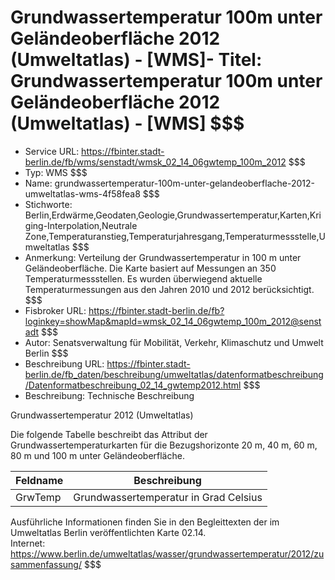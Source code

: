 # Grundwassertemperatur 100m unter Geländeoberfläche 2012 (Umweltatlas) - [WMS]- Titel: Grundwassertemperatur 100m unter Geländeoberfläche 2012 (Umweltatlas) - [WMS] $$$
- Service URL: https://fbinter.stadt-berlin.de/fb/wms/senstadt/wmsk_02_14_06gwtemp_100m_2012 $$$
- Typ: WMS $$$
- Name: grundwassertemperatur-100m-unter-gelandeoberflache-2012-umweltatlas-wms-4f58fea8 $$$
- Stichworte: Berlin,Erdwärme,Geodaten,Geologie,Grundwassertemperatur,Karten,Kriging-Interpolation,Neutrale Zone,Temperaturanstieg,Temperaturjahresgang,Temperaturmessstelle,Umweltatlas $$$
- Anmerkung: Verteilung der Grundwassertemperatur in 100 m unter Geländeoberfläche. Die Karte basiert auf Messungen an 350 Temperaturmessstellen. Es wurden überwiegend aktuelle Temperaturmessungen aus den Jahren 2010 und 2012 berücksichtigt. $$$
- Fisbroker URL: https://fbinter.stadt-berlin.de/fb?loginkey=showMap&mapId=wmsk_02_14_06gwtemp_100m_2012@senstadt $$$
- Autor: Senatsverwaltung für Mobilität, Verkehr, Klimaschutz und Umwelt Berlin $$$
- Beschreibung URL: https://fbinter.stadt-berlin.de/fb_daten/beschreibung/umweltatlas/datenformatbeschreibung/Datenformatbeschreibung_02_14_gwtemp2012.html $$$
- Beschreibung: Technische Beschreibung 

Grundwassertemperatur 2012 (Umweltatlas)

Die folgende Tabelle beschreibt das Attribut der Grundwassertemperaturkarten für die Bezugshorizonte 20 m, 40 m, 60 m, 80 m und 100 m unter Geländeoberfläche.

| **Feldname** | **Beschreibung**                      |
| ------------ | ------------------------------------- |
| GrwTemp      | Grundwassertemperatur in Grad Celsius |

Ausführliche Informationen finden Sie in den Begleittexten der im Umweltatlas Berlin veröffentlichten Karte 02.14.  
Internet: https://www.berlin.de/umweltatlas/wasser/grundwassertemperatur/2012/zusammenfassung/ $$$
